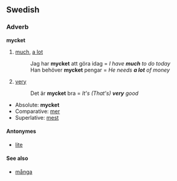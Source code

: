 ==Swedish==
===Adverb===
'''mycket'''

# [[much]], [[a lot]]
#: Jag har '''mycket''' att göra idag = ''I have '''much''' to do today''
#: Han behöver '''mycket''' pengar = ''He needs '''a lot''' of money''
# [[very]]
#: Det är '''mycket''' bra = ''It's (That's)  '''very''' good''

*Absolute: '''mycket'''
*Comparative: [[mer#Swedish|mer]]
*Superlative: [[mest#Swedish|mest]]




====Antonymes====
*[[lite#Swedish|lite]]

====See also====
*[[många]]